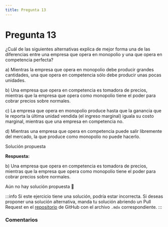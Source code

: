```yaml
---
title: Pregunta 13
---
```



# Pregunta 13

<div className="exercise">
¿Cuál de las siguientes alternativas explica de mejor forma una de las diferencias entre una empresa
que opera en monopolio y una que opera en competencia perfecta?

a) Mientras la empresa que opera en monopolio debe producir grandes cantidades, una que opera en competencia sólo debe producir unas pocas unidades.

b) Una empresa que opera en competencia es tomadora de precios, mientras que la empresa que opera como monopolio tiene el poder para cobrar precios sobre normales.

c) La empresa que opera en monopolio produce hasta que la ganancia que le reporta la última unidad vendida (el ingreso marginal) iguala su costo marginal, mientras que una empresa en competencia no.

d) Mientras una empresa que opera en competencia puede salir libremente del mercado, la que produce como monopolio no puede hacerlo.

</div>

<MDXDetails>
<summary>Solución propuesta</summary>

<div className="exercise">

**Respuesta:**

b) Una empresa que opera en competencia es tomadora de precios, mientras que la empresa que opera como monopolio tiene el poder para cobrar precios sobre normales.

Aún no hay solución propuesta 🥲
</div>

:::info
Si este ejercicio tiene una solución, podría estar incorrecta. Si deseas proponer una solución alternativa, manda tu solución abriendo
un Pull Request en el [repositorio](https://github.com/crow-rojas/apuntes-fundamentals/pulls) de GitHub con el archivo
`.mdx` correspondiente.
:::

</MDXDetails>

### Comentarios

<Disqus
  url="https://crow-rojas.github.io/apuntes-fundamentals/docs/engineering/economics/exercises/2018-1/p13"
  identifier="docs/engineering/economics/exercises/2018-1/p13"
  title="2018-1 Economia - Pregunta 13"
/>

